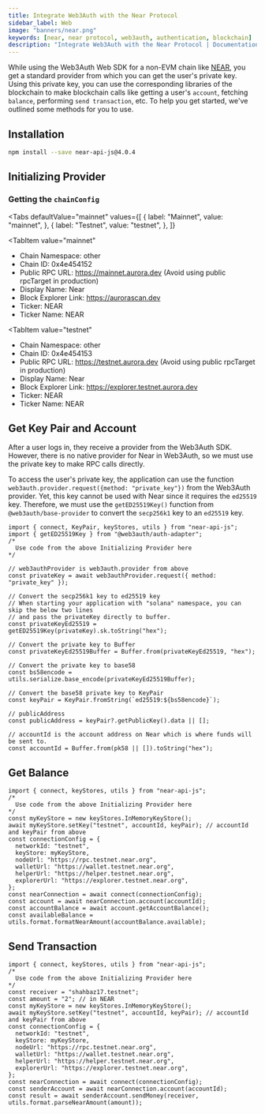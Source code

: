 ```yaml
---
title: Integrate Web3Auth with the Near Protocol
sidebar_label: Web
image: "banners/near.png"
keywords: [near, near protocol, web3auth, authentication, blockchain]
description: "Integrate Web3Auth with the Near Protocol | Documentation - Web3Auth"
---
```



While using the Web3Auth Web SDK for a non-EVM chain like [NEAR](https://near.org/), you get a
standard provider from which you can get the user's private key. Using this private key, you can use
the corresponding libraries of the blockchain to make blockchain calls like getting a user's
`account`, fetching `balance`, performing `send transaction`, etc. To help you get started, we've
outlined some methods for you to use.

## Installation

```bash npm2yarn
npm install --save near-api-js@4.0.4
```

## Initializing Provider

### Getting the `chainConfig`

<Tabs
 defaultValue="mainnet"
  values={[
    { label: "Mainnet", value: "mainnet", },
    { label: "Testnet", value: "testnet", },
  ]}
>
<TabItem
  value="mainnet"
>

- Chain Namespace: other
- Chain ID: 0x4e454152
- Public RPC URL: https://mainnet.aurora.dev (Avoid using public rpcTarget in production)
- Display Name: Near
- Block Explorer Link: https://aurorascan.dev
- Ticker: NEAR
- Ticker Name: NEAR

</TabItem>

<TabItem
  value="testnet"
>

- Chain Namespace: other
- Chain ID: 0x4e454153
- Public RPC URL: https://testnet.aurora.dev (Avoid using public rpcTarget in production)
- Display Name: Near
- Block Explorer Link: https://explorer.testnet.aurora.dev
- Ticker: NEAR
- Ticker Name: NEAR

</TabItem>
</Tabs>

## Get Key Pair and Account

After a user logs in, they receive a provider from the Web3Auth SDK. However, there is no native
provider for Near in Web3Auth, so we must use the private key to make RPC calls directly.

To access the user's private key, the application can use the function
`web3auth.provider.request({method: "private_key"})` from the Web3Auth provider. Yet, this key
cannot be used with Near since it requires the `ed25519` key. Therefore, we must use the
`getED25519Key()` function from `@web3auth/base-provider` to convert the `secp256k1` key to an
`ed25519` key.

```tsx
import { connect, KeyPair, keyStores, utils } from "near-api-js";
import { getED25519Key } from "@web3auth/auth-adapter";
/*
  Use code from the above Initializing Provider here
*/

// web3authProvider is web3auth.provider from above
const privateKey = await web3authProvider.request({ method: "private_key" });

// Convert the secp256k1 key to ed25519 key
// When starting your application with "solana" namespace, you can skip the below two lines
// and pass the privateKey directly to buffer.
const privateKeyEd25519 = getED25519Key(privateKey).sk.toString("hex");

// Convert the private key to Buffer
const privateKeyEd25519Buffer = Buffer.from(privateKeyEd25519, "hex");

// Convert the private key to base58
const bs58encode = utils.serialize.base_encode(privateKeyEd25519Buffer);

// Convert the base58 private key to KeyPair
const keyPair = KeyPair.fromString(`ed25519:${bs58encode}`);

// publicAddress
const publicAddress = keyPair?.getPublicKey().data || [];

// accountId is the account address on Near which is where funds will be sent to.
const accountId = Buffer.from(pk58 || []).toString("hex");
```

## Get Balance

```tsx
import { connect, keyStores, utils } from "near-api-js";
/*
  Use code from the above Initializing Provider here
*/
const myKeyStore = new keyStores.InMemoryKeyStore();
await myKeyStore.setKey("testnet", accountId, keyPair); // accountId and keyPair from above
const connectionConfig = {
  networkId: "testnet",
  keyStore: myKeyStore,
  nodeUrl: "https://rpc.testnet.near.org",
  walletUrl: "https://wallet.testnet.near.org",
  helperUrl: "https://helper.testnet.near.org",
  explorerUrl: "https://explorer.testnet.near.org",
};
const nearConnection = await connect(connectionConfig);
const account = await nearConnection.account(accountId);
const accountBalance = await account.getAccountBalance();
const availableBalance = utils.format.formatNearAmount(accountBalance.available);
```

## Send Transaction

```tsx
import { connect, keyStores, utils } from "near-api-js";
/*
  Use code from the above Initializing Provider here
*/
const receiver = "shahbaz17.testnet";
const amount = "2"; // in NEAR
const myKeyStore = new keyStores.InMemoryKeyStore();
await myKeyStore.setKey("testnet", accountId, keyPair); // accountId and keyPair from above
const connectionConfig = {
  networkId: "testnet",
  keyStore: myKeyStore,
  nodeUrl: "https://rpc.testnet.near.org",
  walletUrl: "https://wallet.testnet.near.org",
  helperUrl: "https://helper.testnet.near.org",
  explorerUrl: "https://explorer.testnet.near.org",
};
const nearConnection = await connect(connectionConfig);
const senderAccount = await nearConnection.account(accountId);
const result = await senderAccount.sendMoney(receiver, utils.format.parseNearAmount(amount));
```
